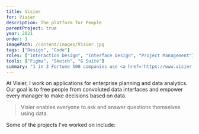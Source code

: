 ```yaml
---
title: Visier
for: Visier
description: The platform for People
parentProject: true
year: 2021
order: 1
imagePath: /content/images/Visier.jpg
tags: ["Design", "Code"]
roles: ["Interaction Design", "Interface Design", "Project Management"]
tools: ["Figma", "Sketch", "G Suite"]
summary: "1 in 3 Fortune 500 companies use <a href='https://www.visier.com/tour/visier-people/' target='_blank'>Visier</a> to improve their employee retention, diversity and inclusion, engagement, and more. We're the leader in People Analytics; a fancy term for using workforce data to make better business decisions."
---
```


At Visier, I work on applications for enterprise planning and data analytics. Our goal is to free people from convoluted data interfaces and empower every manager to make decisions based on data.

<Blockquote source="RJ Milnor ✦ Global Head of People Analytics at Uber">
Visier enables everyone to ask and answer questions themselves using data.
</Blockquote>

Some of the projects I've worked on include: